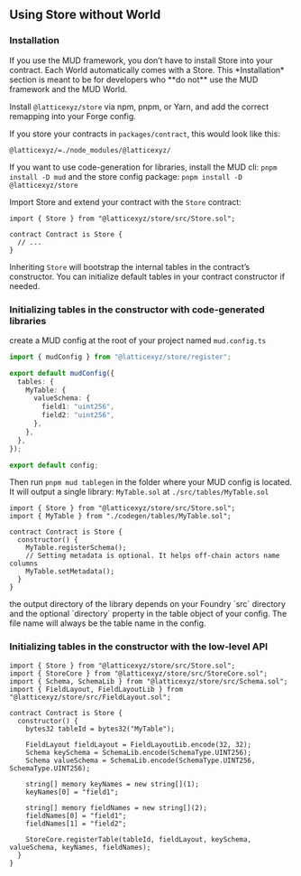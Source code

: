 
## Using Store without World

### Installation

<Aside emoji="⚠️">
  If you use the MUD framework, you don’t have to install Store into your contract. Each World automatically comes with
  a Store. This *Installation* section is meant to be for developers who **do not** use the MUD framework and the MUD
  World.
</Aside>

Install `@latticexyz/store` via npm, pnpm, or Yarn, and add the correct remapping into your Forge config.

If you store your contracts in `packages/contract`, this would look like this:

```solidity filename="remappings.txt"
@latticexyz/=./node_modules/@latticexyz/
```

If you want to use code-generation for libraries, install the MUD cli: `pnpm install -D mud` and the store config package: `pnpm install -D @latticexyz/store`

Import Store and extend your contract with the `Store` contract:

```solidity
import { Store } from "@latticexyz/store/src/Store.sol";

contract Contract is Store {
  // ...
}
```

Inheriting `Store` will bootstrap the internal tables in the contract’s constructor. You can initialize default tables in your contract constructor if needed.

### Initializing tables in the constructor with code-generated libraries

create a MUD config at the root of your project named `mud.config.ts`

```ts filename="mud.config.ts"
import { mudConfig } from "@latticexyz/store/register";

export default mudConfig({
  tables: {
    MyTable: {
      valueSchema: {
        field1: "uint256",
        field2: "uint256",
      },
    },
  },
});

export default config;
```

Then run `pnpm mud tablegen` in the folder where your MUD config is located. It will output a single library: `MyTable.sol` at `./src/tables/MyTable.sol`

```solidity
import { Store } from "@latticexyz/store/src/Store.sol";
import { MyTable } from "./codegen/tables/MyTable.sol";

contract Contract is Store {
  constructor() {
    MyTable.registerSchema();
    // Setting metadata is optional. It helps off-chain actors name columns
    MyTable.setMetadata();
  }
}
```

<Aside emoji="ℹ️">
  the output directory of the library depends on your Foundry `src` directory and the optional `directory` property in
  the table object of your config. The file name will always be the table name in the config.
</Aside>

### Initializing tables in the constructor with the low-level API

```solidity
import { Store } from "@latticexyz/store/src/Store.sol";
import { StoreCore } from "@latticexyz/store/src/StoreCore.sol";
import { Schema, SchemaLib } from "@latticexyz/store/src/Schema.sol";
import { FieldLayout, FieldLayoutLib } from "@latticexyz/store/src/FieldLayout.sol";

contract Contract is Store {
  constructor() {
    bytes32 tableId = bytes32("MyTable");

    FieldLayout fieldLayout = FieldLayoutLib.encode(32, 32);
    Schema keySchema = SchemaLib.encode(SchemaType.UINT256);
    Schema valueSchema = SchemaLib.encode(SchemaType.UINT256, SchemaType.UINT256);

    string[] memory keyNames = new string[](1);
    keyNames[0] = "field1";

    string[] memory fieldNames = new string[](2);
    fieldNames[0] = "field1";
    fieldNames[1] = "field2";

    StoreCore.registerTable(tableId, fieldLayout, keySchema, valueSchema, keyNames, fieldNames);
  }
}
```
